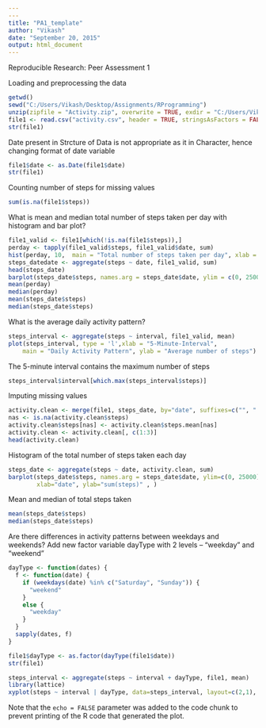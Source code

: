 ```yaml
---
---
title: "PA1_template"
author: "Vikash"
date: "September 20, 2015"
output: html_document
---
```

Reproducible Research: Peer Assessment 1

Loading and preprocessing the data

```r
getwd()
sewd("C:/Users/Vikash/Desktop/Assignments/RProgramming")
unzip(zipfile = "Activity.zip", overwrite = TRUE, exdir = "C:/Users/Vikash/Desktop/Assignments/RProgramming", unzip = "internal")
file1 <- read.csv("activity.csv", header = TRUE, stringsAsFactors = FALSE )
str(file1)
```
Date present in Strcture of Data is not appropriate as it in Character, hence changing format of date variable

```r
file1$date <- as.Date(file1$date)
str(file1)
```
Counting number of steps for missing values

```r
sum(is.na(file1$steps))
```

What is mean and median total number of steps taken per day with histogram and bar plot?
```r
file1_valid <- file1[which(!is.na(file1$steps)),]
perday <- tapply(file1_valid$steps, file1_valid$date, sum)
hist(perday, 10,  main = "Total number of steps taken per day", xlab = "")
steps_datedate <- aggregate(steps ~ date, file1_valid, sum)
head(steps_date)
barplot(steps_date$steps, names.arg = steps_date$date, ylim = c(0, 25000), xlab = "date", ylab = "sum(steps)",)
mean(perday)
median(perday)
mean(steps_date$steps)
median(steps_date$steps)
```

What is the average daily activity pattern?
```r
steps_interval <- aggregate(steps ~ interval, file1_valid, mean)
plot(steps_interval, type = 'l',xlab = "5-Minute-Interval", 
    main = "Daily Activity Pattern", ylab = "Average number of steps")
```

The 5-minute interval contains the maximum number of steps

```r
steps_interval$interval[which.max(steps_interval$steps)]
```

Imputing missing values

```r
activity.clean <- merge(file1, steps_date, by="date", suffixes=c("", ".mean"))
nas <- is.na(activity.clean$steps)
activity.clean$steps[nas] <- activity.clean$steps.mean[nas]
activity.clean <- activity.clean[, c(1:3)]
head(activity.clean)
```

Histogram of the total number of steps taken each day

```r
steps_date <- aggregate(steps ~ date, activity.clean, sum)
barplot(steps_date$steps, names.arg = steps_date$date, ylim=c(0, 25000), 
        xlab="date", ylab="sum(steps)" , )
```

Mean and median of total steps taken
```r
mean(steps_date$steps)
median(steps_date$steps)
```

Are there differences in activity patterns between weekdays and weekends?
Add new factor variable dayType with 2 levels – “weekday” and “weekend”
```r
dayType <- function(dates) {
  f <- function(date) {
    if (weekdays(date) %in% c("Saturday", "Sunday")) {
      "weekend"
    }
    else {
      "weekday"
    }
  }
  sapply(dates, f)
}

file1$dayType <- as.factor(dayType(file1$date))
str(file1)
```

```r
steps_interval <- aggregate(steps ~ interval + dayType, file1, mean)
library(lattice)
xyplot(steps ~ interval | dayType, data=steps_interval, layout=c(2,1), type='l')
```

Note that the `echo = FALSE` parameter was added to the code chunk to prevent printing of the R code that generated the plot.
